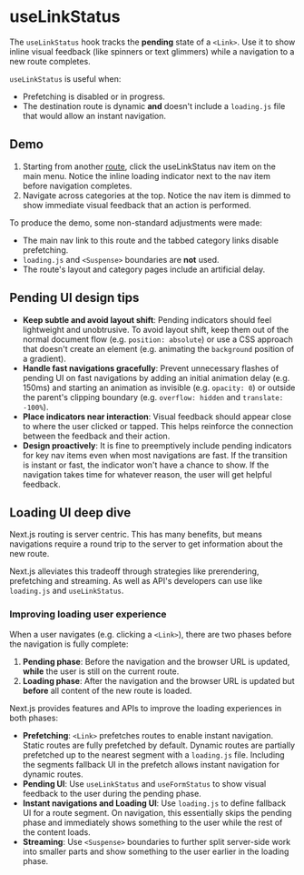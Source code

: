 # useLinkStatus

The `useLinkStatus` hook tracks the **pending** state of a `<Link>`. Use it to show inline visual feedback (like spinners or text glimmers) while a navigation to a new route completes.

`useLinkStatus` is useful when:

- Prefetching is disabled or in progress.
- The destination route is dynamic **and** doesn't include a `loading.js` file that would allow an instant navigation.

## Demo

1. Starting from another [route](/), click the useLinkStatus nav item on the main menu. Notice the inline loading indicator next to the nav item before navigation completes.
2. Navigate across categories at the top. Notice the nav item is dimmed to show immediate visual feedback that an action is performed.

To produce the demo, some non-standard adjustments were made:

- The main nav link to this route and the tabbed category links disable prefetching.
- `loading.js` and `<Suspense>` boundaries are **not** used.
- The route's layout and category pages include an artificial delay.

## Pending UI design tips

- **Keep subtle and avoid layout shift**: Pending indicators should feel lightweight and unobtrusive. To avoid layout shift, keep them out of the normal document flow (e.g. `position: absolute`) or use a CSS approach that doesn't create an element (e.g. animating the `background` position of a gradient).
- **Handle fast navigations gracefully**: Prevent unnecessary flashes of pending UI on fast navigations by adding an initial animation delay (e.g. 150ms) and starting an animation as invisible (e.g. `opacity: 0`) or outside the parent's clipping boundary (e.g. `overflow: hidden` and `translate: -100%`).
- **Place indicators near interaction**: Visual feedback should appear close to where the user clicked or tapped. This helps reinforce the connection between the feedback and their action.
- **Design proactively**: It is fine to preemptively include pending indicators for key nav items even when most navigations are fast. If the transition is instant or fast, the indicator won't have a chance to show. If the navigation takes time for whatever reason, the user will get helpful feedback.

## Loading UI deep dive

Next.js routing is server centric. This has many benefits, but means navigations require a round trip to the server to get information about the new route.

Next.js alleviates this tradeoff through strategies like prerendering, prefetching and streaming. As well as API's developers can use like `loading.js` and `useLinkStatus`.

### Improving loading user experience

When a user navigates (e.g. clicking a `<Link>`), there are two phases before the navigation is fully complete:

1. **Pending phase**: Before the navigation and the browser URL is updated, **while** the user is still on the current route.
2. **Loading phase**: After the navigation and the browser URL is updated but **before** all content of the new route is loaded.

Next.js provides features and APIs to improve the loading experiences in both phases:

- **Prefetching**: `<Link>` prefetches routes to enable instant navigation. Static routes are fully prefetched by default. Dynamic routes are partially prefetched up to the nearest segment with a `loading.js` file. Including the segments fallback UI in the prefetch allows instant navigation for dynamic routes.
- **Pending UI**: Use `useLinkStatus` and `useFormStatus` to show visual feedback to the user during the pending phase.
- **Instant navigations and Loading UI**: Use `loading.js` to define fallback UI for a route segment. On navigation, this essentially skips the pending phase and immediately shows something to the user while the rest of the content loads.
- **Streaming**: Use `<Suspense>` boundaries to further split server-side work into smaller parts and show something to the user earlier in the loading phase.
